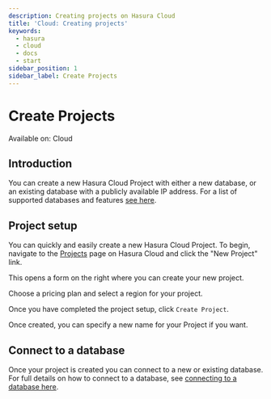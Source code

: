 ```yaml
---
description: Creating projects on Hasura Cloud
title: 'Cloud: Creating projects'
keywords:
  - hasura
  - cloud
  - docs
  - start
sidebar_position: 1
sidebar_label: Create Projects
---
```



# Create Projects

<div className="badge badge--primary heading-badge">Available on: Cloud</div>

## Introduction

You can create a new Hasura Cloud Project with either a new database, or an existing database with a publicly
available IP address. For a list of supported databases and features [see here](/databases/index.mdx).

## Project setup

You can quickly and easily create a new Hasura Cloud Project. To begin, navigate to the
[Projects](https://cloud.hasura.io/projects) page on Hasura Cloud and click the "New Project" link.

This opens a form on the right where you can create your new project.

Choose a pricing plan and select a region for your project.

<Thumbnail
  src="/img/projects/create-project_console_2.12.png"
  alt="Create new project in Hasura Console"
  width="900px"
/>

Once you have completed the project setup, click `Create Project`.

Once created, you can specify a new name for your Project if you want.

## Connect to a database

Once your project is created you can connect to a new or existing database. For full details on how to connect to a
database, see [connecting to a database here](/databases/connect-db/index.mdx).